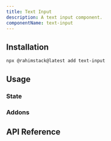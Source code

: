 ```yaml
---
title: Text Input
description: A text input component.
componentName: text-input
---
```


<ComponentPreview name="text-input-demo" />

## Installation

```bash
npx @rahimstack@latest add text-input
```

## Usage

### State

<ComponentPreview name="text-input-state-demo" />

### Addons

<ComponentPreview name="text-input-addons-demo" />

## API Reference

<ComponentAnatomy name="text-input" />
